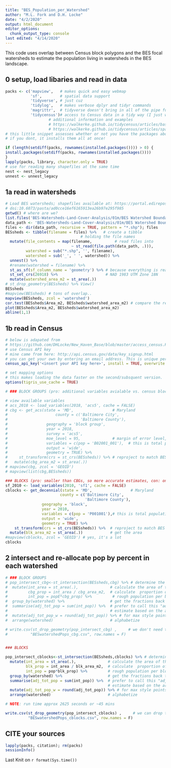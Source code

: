 ```yaml
---
title: "BES_Population_per_Watershed"
author: "M.L. Fork and D.H. Locke"
date: "4/2/2020"
output: html_document
editor_options: 
  chunk_output_type: console
last edited: "4/14/2020"
---
```


This code uses overlap between Census block polygons and the BES focal watersheds to estimate the population living in watersheds in the BES landscape.

## 0 setup, load libaries and read in data
```r
packs <- c('mapview',   # makes quick and easy webmap
           'sf',        # spatial data support
           'tidyverse', # just cuz
           'tidylog',   # makes verbose dplyr and tidyr commands
           'magrittr',  # tidyverse doesn't bring in all of the pipe functions, just %>% 
           'tidycensus')# access to Census data in a tidy way (I just want county boundaries)
                   # additional information and examples
                   # https://walkerke.github.io/tidycensus/articles/basic-usage.html#searching-for-variables  
                   # https://walkerke.github.io/tidycensus/articles/spatial-data.html
# this little snippet assesses whether or not you have the packages above installed
# if you dont, it installs them all at once! 

if (length(setdiff(packs, rownames(installed.packages()))) > 0) {
install.packages(setdiff(packs, rownames(installed.packages())))
}
lapply(packs, library, character.only = TRUE)
# use for reading many shapefiles at the same time
nest <- nest_legacy                    
unnest <- unnest_legacy
```


## 1a read in watersheds
```r
# Load BES watersheds; shapefiles available at: https://portal.edirepository.org/nis/mapbrowse?packageid=knb-lter-bes.3200.100
# doi:10.6073/pasta/ad0cce16ef6165913ea26b97e295f985
getwd() # where are we?
list.files('BES-Watersheds-Land-Cover-Analysis/01m/BES Watershed Boundary Shapefiles')
data_path <- 'BES-Watersheds-Land-Cover-Analysis/01m/BES Watershed Boundary Shapefiles'; data_path
files <- dir(data_path, recursive = TRUE, pattern = "*.shp"); files          # get file names
BESsheds <- tibble(filename = files) %>%   # create a tibble
                                 # holding the file names
  mutate(file_contents = map(filename,          # read files into
                             ~ st_read(file.path(data_path, .))),
         watershed = sub("*.shp", '', filename),
         watershed = sub('_', ' ', watershed)) %>% 
  unnest() %>%
  #rename(watershed = filename) %>% 
  st_as_sf(sf_column_name = 'geometry') %>% # because everything is read in as a list, we have to tell R its sf
  st_set_crs(26918) %>%                     # NAD 1983 UTM Zone 18N
  mutate(watershed_area_m2 = st_area(.))
# st_drop_geometry(BESsheds) %>% View()
BESsheds
#mapview(BESsheds) # tons of overlap.. 
mapview(BESsheds, zcol = 'watershed')
cor.test(BESsheds$Area_m2, BESsheds$watershed_area_m2) # compare the reported area with calculated area
plot(BESsheds$Area_m2, BESsheds$watershed_area_m2)
abline(1,1)

```

## 1b read in Census
```r
# below is adapated from 
# https://github.com/DHLocke/New_Haven_Base/blob/master/access_census.R
# use Census API key 
# mine came from here: http://api.census.gov/data/key_signup.html
# you can get your own by entering an email address. This is unique per user
census_api_key('<insert your API key here>', install = TRUE, overwrite = T)

# set mapping options
# this makes loading the data faster on the second/subsquent version.
options(tigris_use_cache = TRUE)

# ### BLOCK GROUPS (pro: additional variables avialable vs. census blocks, con: less accurate)

# view available variables
# acs_2018 <- load_variables(2018, 'acs5', cache = FALSE)
# cbg <- get_acs(state = 'MD',                 # Maryland
#                     county = c('Baltimore City', 
#                                'Baltimore County'), 
#                 geography = 'block group',
#                 year = 2018,                 
#                 survey = 'acs5',             
#                 moe_level = 95,              # margin of error level, default is 90 
#                 variables = c(pop = 'B02001_001'),  # this is total population - see acs_2018
#                 output = 'wide',
#                 geometry = TRUE) %>% 
#     st_transform(crs = st_crs(BESsheds)) %>% # reproject to match BES watershed data
#   mutate(cbg_area_m2 = st_area(.)) 
# mapview(cbg, zcol = 'GEOID')
# mapview(list(cbg,BESsheds))

### BLOCKS (pro: smaller than CBGs, so more accurate estimates, con: only available from decennial census, additional demographic data not available)
sf_2010 <- load_variables(2010, 'sf1', cache = FALSE)
cblocks <- get_decennial(state = 'MD',                 # Maryland
                        county = c('Baltimore City', 
                                   'Baltimore County'),
                geography = 'block',   
                year = 2010, 
                variables = c(pop = 'P001001'),# this is total population for the decennial 'sf1' dataset (see sf_2010)
                output = 'wide',
                geometry = TRUE) %>% 
    st_transform(crs = st_crs(BESsheds)) %>%  # reproject to match BES watershed data
  mutate(blk_area_m2 = st_area(.))            # get the area
#mapview(cblocks, zcol = 'GEOID') # yes, it's a lot
cblocks
```

## 2 intersect and re-allocate pop by percent in each watershed
```r


# ### BLOCK GROUPS
# pop_intersect_cbg<-st_intersection(BESsheds,cbg) %>% # determine the geometry of the individual intersections between the BES watersheds and the census blocks
#  mutate(int_area = st_area(.),              # calculate the area of the intersection polygons
#         cbg_prop = int_area / cbg_area_m2,  # calculate  proportion of each block in watershed
#         int_pop = popE*cbg_prop) %>%         # rough population per block
#  group_by(watershed) %>%                    # get the fractions back together
#  summarise(adj_tot_pop = sum(int_pop)) %>%  # prefer to call this "adjusted" because its an 
#                                             # estimate based on the area   
#  mutate(adj_tot_pop_w = round(adj_tot_pop)) %>% # for max style points, lets get whole numbers
#  arrange(watershed)                         # alphabetize

# write.csv(st_drop_geometry(pop_intersect_cbg) ,     # we don't need the list of coordinates
#          "BESwatershedPops_cbg.csv", row.names = F)


### BLOCKS

pop_intersect_cblocks<-st_intersection(BESsheds,cblocks) %>% # determine the geometry of the individual intersections between the BES watersheds and the census blocks
  mutate(int_area = st_area(.),              # calculate the area of the intersection polygons
         blk_prop = int_area / blk_area_m2,  # calculate  proportion of each block in watershed
         int_pop = pop*blk_prop) %>%         # rough population per block
  group_by(watershed) %>%                    # get the fractions back together
  summarise(adj_tot_pop = sum(int_pop)) %>%  # prefer to call this "adjusted" because its an 
                                             # estimate based on the area   
  mutate(adj_tot_pop_w = round(adj_tot_pop)) %>% # for max style points, lets get whole numbers
  arrange(watershed)                         # alphabetize

# NOTE: run time approx 2625 seconds or ~45 mins

write.csv(st_drop_geometry(pop_intersect_cblocks) ,     # we can drop the list of coordinates
          "BESwatershedPops_cblocks.csv", row.names = F)
```



## CITE your sources
```r
lapply(packs, citation); rm(packs)
sessionInfo()
```

Last Knit on `r format(Sys.time())`